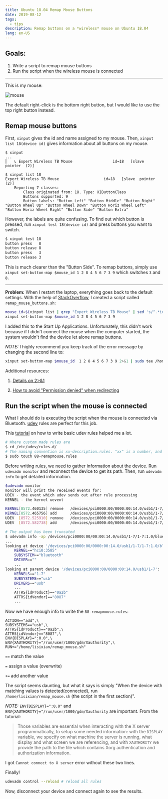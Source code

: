 ```yaml
---
title: Ubuntu 18.04 Remap Mouse Buttons
date: 2019-08-12
tags:
  - tips
description: Remap buttons on a *wireless* mouse on Ubuntu 18.04
lang: en-US
---
```


## Goals:

1. Write a script to remap mouse buttons
2. Run the script when the wireless mouse is connected

---

This is my mouse:

![mouse](https://cdn.jsdelivr.net/gh/Deerhound579/image-hosting/img/mouse.jpg)

The default right-click is the bottom right button, but I would like to use the top right button instead.

## Remap mouse buttons

First, `xinput` gives the id and name assigned to my mouse. Then, `xinput list 18(device id)` gives information about all buttons on my mouse.

```shell
$ xinput
...
⎜   ↳ Expert Wireless TB Mouse                	id=18	[slave  pointer  (2)]

$ xinput list 18
Expert Wireless TB Mouse                	id=18	[slave  pointer  (2)]
	Reporting 7 classes:
		Class originated from: 18. Type: XIButtonClass
		Buttons supported: 9
		Button labels: "Button Left" "Button Middle" "Button Right" "Button Wheel Up" "Button Wheel Down" "Button Horiz Wheel Left" "Button Horiz Wheel Right" "Button Side" "Button Extra"
```

However, the labels are quite confusing. To find out which button is pressed, run `xinput test 18(device id)` and press buttons you want to switch.

```bash
$ xinput test 18
button press   8
button release 8
button press   3
button release 3
```

This is much clearer than the "Button Side". To remap buttons, simply use `xinput set-button-map $mouse_id 1 2 8 4 5 6 7 3 9` which switches `3` and `8`.

---

**Problem:** When I restart the laptop, everything goes back to the default settings. With the help of [StackOverflow](https://askubuntu.com/questions/492744/how-do-i-automatically-remap-buttons-on-my-mouse-at-startup), I created a script called `remap_mouse_buttons.sh`:

```bash
mouse_id=$(xinput list | grep "Expert Wireless TB Mouse" | sed 's/^.*id=\([0-9]*\)[ \t].*/\1/')
xinput set-button-map $mouse_id 1 2 8 4 5 6 7 3 9
```

I added this to the Start Up Applications. Unfortunately, this didn't work because if I didn't connect the mouse when the computer started, the system wouldn't find the device let alone remap buttons.

_NOTE:_ I highly recommend you keep track of the error message by changing the second line to:

```bash
xinput set-button-map $mouse_id  1 2 8 4 5 6 7 3 9 2>&1 | sudo tee /home/yourusername/error.txt
```

Additional resources:

1. [Details on 2>&1](https://stackoverflow.com/questions/818255/in-the-shell-what-does-21-mean)

2. [How to avoid "Permission denied" when redirecting](https://stackoverflow.com/questions/82256/how-do-i-use-sudo-to-redirect-output-to-a-location-i-dont-have-permission-to-wr)

## Run the script when the mouse is connected

What I should do is executing the script when the mouse is connected via Bluetooth. [udev](https://wiki.debian.org/udev) rules are perfect for this job.

This [tutorial](https://linuxconfig.org/tutorial-on-how-to-write-basic-udev-rules-in-linux) on how to write basic udev rules helped me a lot.

```bash
# Where custom made rules are
$ cd /etc/udev/rules.d/
# The naming convention is xx-description.rules. "xx" is a number, and the larger it is, the later it will be executed
$ sudo touch 88-remapmouse.rules
```

Before writing rules, we need to gather information about the device. Run `udevadm monitor` and reconnect the device to get its path. Then, run `udevadm info` to get detailed information.

```bash
$udevadm monitor
monitor will print the received events for:
UDEV - the event which udev sends out after rule processing
KERNEL - the kernel uevent

KERNEL[8572.460135] remove   /devices/pci0000:00/0000:00:14.0/usb1/1-7/1-7:1.0/bluetooth/hci0/hci0:3585 (bluetooth)
KERNEL[8572.465756] add      /devices/pci0000:00/0000:00:14.0/usb1/1-7/1-7:1.0/bluetooth/hci0/hci0:3585 (bluetooth)
UDEV  [8572.525910] remove   /devices/pci0000:00/0000:00:14.0/usb1/1-7/1-7:1.0/bluetooth/hci0/hci0:3585 (bluetooth)
UDEV  [8572.582738] add      /devices/pci0000:00/0000:00:14.0/usb1/1-7/1-7:1.0/bluetooth/hci0/hci0:3585 (bluetooth)

# The output has been truncated
$ udevadm info -ap /devices/pci0000:00/00:00:14.0/usb1/1-7/1-7:1.0/bluetooth/hci0/hci0:3585
...
looking at device '/devices/pci0000:00/0000:00:14.0/usb1/1-7/1-7:1.0/bluetooth/hci0/hci0:3585':
    KERNEL=="hci0:3585"
    SUBSYSTEM=="bluetooth"
    DRIVER==""
	...
looking at parent device '/devices/pci0000:00/0000:00:14.0/usb1/1-7':
    KERNELS=="1-7"
    SUBSYSTEMS=="usb"
    DRIVERS=="usb"
	...
    ATTRS{idProduct}=="0a2b"
    ATTRS{idVendor}=="8087"
    ...
```

Now we have enough info to write the `88-remapmouse.rules`:

```text
ACTION=="add",\
SUBSYSTEMS=="usb",\
ATTRS{idProduct}=="0a2b",\
ATTRS{idVendor}=="8087",\
ENV{DISPLAY}=":0.0",\
ENV{XAUTHORITY}="/run/user/1000/gdm/Xauthority",\
RUN+="/home/lisixian/remap_mouse.sh"
```

`==` match the value

`=` assign a value (overwrite)

`+=` add another value

The script seems daunting, but what it says is simply "When the device with matching values is detected(connected), run `/home/lisixian/remap_mouse.sh` (the script in the first section)".

_NOTE:_ `ENV{DISPLAY}=":0.0"` and `ENV{XAUTHORITY}="/run/user/1000/gdm/Xauthority` are important. From the tutorial:

> Those variables are essential when interacting with the X server programmatically, to setup some needed information: with the `DISPLAY` variable, we specify on what machine the server is running, what display and what screen we are referencing, and with `XAUTHORITY` we provide the path to the file which contains Xorg authentication and authorization information.

I got `Cannot connect to X server` error without these two lines.

Finally!

```bash
udevadm control --reload # reload all rules
```

Now, disconnect your device and connect again to see the results.
